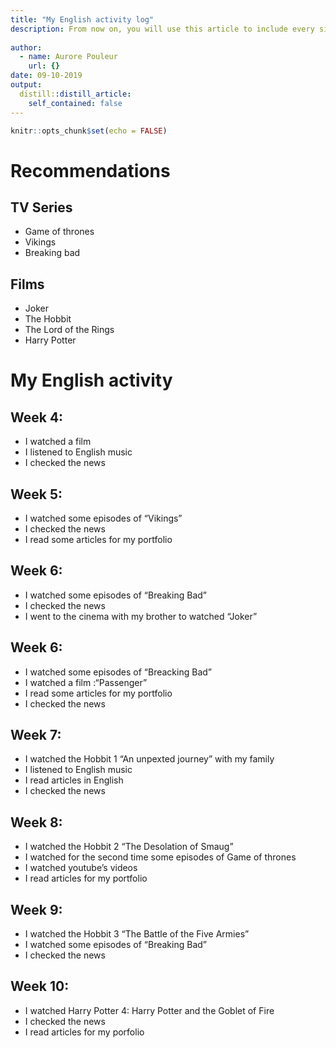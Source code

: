 ```yaml
---
title: "My English activity log"
description: From now on, you will use this article to include every single activity that you do in English in a chronological order (e.g. reading a book in English, watching TV shows and series in English, going to an English Evening in Mons, travelling to an English-speaking country, playing games in English such as the pretty exciting game LyricsTraining, etc.). You can even write a few lines about what you’ve watched/read/done and recommend certain things to your friends. The sky’s the limit! We value personal initiative and we will be happy to read whatever you have to offer.
  
author:
  - name: Aurore Pouleur
    url: {}
date: 09-10-2019
output:
  distill::distill_article:
    self_contained: false
---
```


```r
knitr::opts_chunk$set(echo = FALSE)
```
# Recommendations

## TV Series

* Game of thrones
* Vikings
* Breaking bad

## Films

* Joker
* The Hobbit
* The Lord of the Rings
* Harry Potter

# My English activity
## Week 4:
* I watched a film 
* I listened to English music 
* I checked the news 

## Week 5:
* I watched some episodes of "Vikings"
* I checked the news
* I read some articles for my portfolio

## Week 6:
* I watched some episodes of "Breaking Bad"
* I checked the news
* I went to the cinema with my brother to watched "Joker"

## Week 6:
* I watched some episodes of "Breacking Bad"
* I watched a film  :"Passenger"
* I read some articles for my portfolio
* I checked the news

## Week 7:
* I watched the Hobbit 1 "An unpexted journey" with my family
* I listened to English music
* I read articles in English
* I checked the news

## Week 8:
* I watched the Hobbit 2 "The Desolation of Smaug"
* I watched for the second time some episodes of Game of thrones
* I watched youtube’s videos
* I read articles for my portfolio


## Week 9:
* I watched the Hobbit 3 "The Battle of the Five Armies"
* I watched some episodes of "Breaking Bad" 
* I checked the news

## Week 10:
* I watched Harry Potter 4: Harry Potter and the Goblet of Fire
* I checked the news
* I read articles for my porfolio


